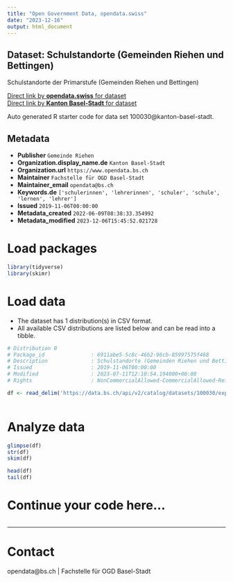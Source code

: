 ```yaml
---
title: "Open Government Data, opendata.swiss"
date: "2023-12-16"
output: html_document
---
```


## Dataset: Schulstandorte (Gemeinden Riehen und Bettingen)

Schulstandorte der Primarstufe (Gemeinden Riehen und Bettingen)

[Direct link by **opendata.swiss** for dataset](https://opendata.swiss/de/dataset/schulstandorte-gemeinden-riehen-und-bettingen)<br>
[Direct link by **Kanton Basel-Stadt** for dataset](https://data.bs.ch/explore/dataset/100030/)

Auto generated R starter code for data set 100030@kanton-basel-stadt.

## Metadata

- **Publisher** `Gemeinde Riehen`
- **Organization.display_name.de** `Kanton Basel-Stadt`
- **Organization.url** `https://www.opendata.bs.ch`
- **Maintainer** `Fachstelle für OGD Basel-Stadt`
- **Maintainer_email** `opendata@bs.ch`
- **Keywords.de** `['schulerinnen', 'lehrerinnen', 'schuler', 'schule', 'lernen', 'lehrer']`
- **Issued** `2019-11-06T00:00:00`
- **Metadata_created** `2022-06-09T08:38:33.354992`
- **Metadata_modified** `2023-12-06T15:45:52.021728`


# Load packages

```r

library(tidyverse)
library(skimr)

```

# Load data

-   The dataset has 1 distribution(s) in CSV format.
-   All available CSV distributions are listed below and can be read into a tibble.

```r

# Distribution 0
# Package_id               : 6911abe5-5c8c-46b2-96cb-85997575f468
# Description              : Schulstandorte (Gemeinden Riehen und Bettingen) (csv)
# Issued                   : 2019-11-06T00:00:00
# Modified                 : 2023-07-11T12:10:54.194000+00:00
# Rights                   : NonCommercialAllowed-CommercialAllowed-ReferenceRequired

df <- read_delim('https://data.bs.ch/api/v2/catalog/datasets/100030/exports/csv')



```

# Analyze data

```r

glimpse(df)
str(df)
skim(df)

head(df)
tail(df)

```

# Continue your code here...

```r

```

------------------------------------------------------------------------

# Contact

opendata@bs.ch | Fachstelle für OGD Basel-Stadt
